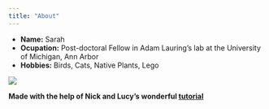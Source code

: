 ```yaml
---
title: "About"
---
```


- __Name:__ Sarah
- __Ocupation:__ Post-doctoral Fellow in Adam Lauring's lab at the University of Michigan, Ann Arbor
- __Hobbies:__ Birds, Cats, Native Plants, Lego



![](fish.jpg)




__Made with the help of Nick and Lucy's wonderful [tutorial](http://nickstrayer.me/RMarkdown_Sites_tutorial/)__
